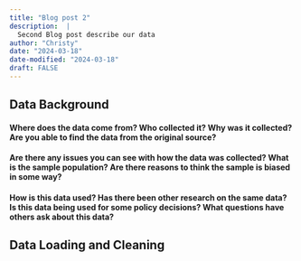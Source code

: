 ```yaml
---
title: "Blog post 2"
description:  |
  Second Blog post describe our data
author: "Christy"
date: "2024-03-18"
date-modified: "2024-03-18"
draft: FALSE
---
```

## Data Background
#### Where does the data come from? Who collected it? Why was it collected? Are you able to find the data from the original source?

#### Are there any issues you can see with how the data was collected? What is the sample population? Are there reasons to think the sample is biased in some way?

#### How is this data used? Has there been other research on the same data? Is this data being used for some policy decisions? What questions have others ask about this data?


## Data Loading and Cleaning


